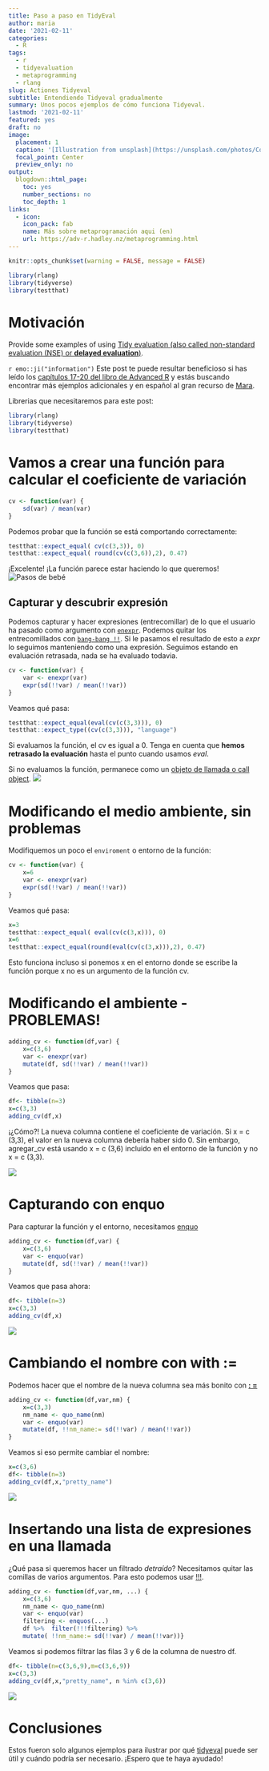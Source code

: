```yaml
---
title: Paso a paso en TidyEval
author: maria
date: '2021-02-11'
categories:
  - R
tags:
  - r
  - tidyevaluation
  - metaprogramming
  - rlang
slug: Actiones Tidyeval
subtitle: Entendiendo Tidyeval gradualmente
summary: Unos pocos ejemplos de cómo funciona Tidyeval.
lastmod: '2021-02-11'
featured: yes
draft: no
image:
  placement: 1
  caption: '[Illustration from unsplash](https://unsplash.com/photos/Cqe5Vvss-VQ)'
  focal_point: Center
  preview_only: no
output:
  blogdown::html_page:
    toc: yes
    number_sections: no
    toc_depth: 1
links:
  - icon: 
    icon_pack: fab
    name: Más sobre metaprogramación aqui (en)
    url: https://adv-r.hadley.nz/metaprogramming.html
---
```


```r
knitr::opts_chunk$set(warning = FALSE, message = FALSE)
```

```r
library(rlang)
library(tidyverse)
library(testthat)
```

# Motivación
Provide some examples of using [Tidy evaluation (also called non-standard evaluation (NSE) or **delayed evaluation**)](https://tidyeval.tidyverse.org/).

`r emo::ji("information")` Este post te puede resultar beneficioso si has leído los [capítulos 17-20 del libro de Advanced R](https://adv-r.hadley.nz/metaprogramming.html) y estás buscando encontrar más ejemplos adicionales y en español al gran recurso de [Mara](https://maraaverick.rbind.io/2017/08/tidyeval-resource-roundup/).




Librerias que necesitaremos para este post:
```r
library(rlang)
library(tidyverse)
library(testthat)
```


# Vamos a crear una función para calcular el coeficiente de variación

```r
cv <- function(var) {
    sd(var) / mean(var)
}
```
Podemos probar que la función se está comportando correctamente:
```r
testthat::expect_equal( cv(c(3,3)), 0)
testthat::expect_equal( round(cv(c(3,6)),2), 0.47)
```

¡Excelente! ¡La función parece estar haciendo lo que queremos!
![Pasos de bebé](https://media.giphy.com/media/12FwhN6Qh3cfxm/giphy.gif)

## Capturar y descubrir expresión
Podemos capturar y hacer expresiones (entrecomillar) de lo que el usuario ha pasado como argumento con [`enexpr`](https://adv-r.hadley.nz/quasiquotation.html). Podemos quitar los entrecomillados con [`bang-bang !!`](https://adv-r.hadley.nz/quasiquotation.html). Si le pasamos el resultado de esto a _expr_ lo seguimos manteniendo como una expresión. Seguimos estando en evaluación retrasada, nada se ha evaluado todavia.
```r
cv <- function(var) {
    var <- enexpr(var) 
    expr(sd(!!var) / mean(!!var)) 
}
```

Veamos qué pasa:
```r
testthat::expect_equal(eval(cv(c(3,3))), 0) 
testthat::expect_type((cv(c(3,3))), "language")
```
Si evaluamos la función, el cv es igual a 0. Tenga en cuenta que **hemos retrasado la evaluación** hasta el punto cuando usamos _eval_.

Si no evaluamos la función, permanece como un [objeto de llamada o call object](https://adv-r.hadley.nz/expressions.html#calls).
![](https://media.giphy.com/media/ChzfTLSi47FYc/giphy.gif)


# Modificando el medio ambiente, sin problemas

Modifiquemos un poco el `enviroment` o entorno de la función:
```r
cv <- function(var) {
    x=6
    var <- enexpr(var)
    expr(sd(!!var) / mean(!!var))
}
```
Veamos qué pasa:
```r
x=3
testthat::expect_equal( eval(cv(c(3,x))), 0)
x=6
testthat::expect_equal(round(eval(cv(c(3,x))),2), 0.47)
```
Esto funciona incluso si ponemos x en el entorno donde se escribe la función porque x no es un argumento de la función cv. 

# Modificando el ambiente -  PROBLEMAS!

```r
adding_cv <- function(df,var) {
    x=c(3,6)
    var <- enexpr(var)
    mutate(df, sd(!!var) / mean(!!var))
}
```
Veamos que pasa:
```r
df<- tibble(n=3)
x=c(3,3)
adding_cv(df,x)
```
¡¿Cómo?! La nueva columna contiene el coeficiente de variación. Si x = c (3,3), el valor en la nueva columna debería haber sido 0. Sin embargo, agregar_cv está usando x = c (3,6) incluido en el entorno de la función y no x = c (3,3).

![](https://media.giphy.com/media/d9rGLfxrh1Rfy/giphy.gif)

# Capturando con enquo

Para capturar la función y el entorno, necesitamos [enquo](https://adv-r.hadley.nz/evaluation.html?q=enquo#creating)
```r
adding_cv <- function(df,var) {
    x=c(3,6)
    var <- enquo(var)
    mutate(df, sd(!!var) / mean(!!var))
}
```
Veamos que pasa ahora:
```r
df<- tibble(n=3)
x=c(3,3)
adding_cv(df,x)
```

![](https://media.giphy.com/media/jsm9GubElH2X04lRNn/giphy.gif)

# Cambiando el nombre con  with :=
Podemos hacer que el nombre de la nueva columna sea más bonito con [**: = **](https://adv-r.hadley.nz/quasiquotation.html#tidy-dots)
```r
adding_cv <- function(df,var,nm) {
    x=c(3,3)
    nm_name <- quo_name(nm)
    var <- enquo(var)
    mutate(df, !!nm_name:= sd(!!var) / mean(!!var))
}
```
Veamos si eso permite cambiar el nombre:
```r
x=c(3,6)
df<- tibble(n=3)
adding_cv(df,x,"pretty_name")
```
![](https://media.giphy.com/media/Zb63DjukhzkT1d0VoZ/giphy.gif)

# Insertando una lista de expresiones en una llamada

¿Qué pasa si queremos hacer un filtrado _detraído_? Necesitamos quitar las comillas de varios argumentos. Para esto podemos usar [!!!](https://adv-r.hadley.nz/quasiquotation.html#unquoting-many-arguments).
```r
adding_cv <- function(df,var,nm, ...) {
    x=c(3,6)
    nm_name <- quo_name(nm)
    var <- enquo(var)
    filtering <- enquos(...)
    df %>%  filter(!!!filtering) %>% 
    mutate( !!nm_name:= sd(!!var) / mean(!!var))}
```
Veamos si podemos filtrar las filas 3 y 6 de la columna de nuestro df.
```r
df<- tibble(n=c(3,6,9),m=c(3,6,9))
x=c(3,3)
adding_cv(df,x,"pretty_name", n %in% c(3,6))
```

![](https://media.giphy.com/media/xTiTnCf8IJvjldRaxi/giphy.gif)

# Conclusiones
Estos fueron solo algunos ejemplos para ilustrar por qué [tidyeval](https://tidyeval.tidyverse.org/) puede ser útil y cuándo podría ser necesario. ¡Espero que te haya ayudado!
